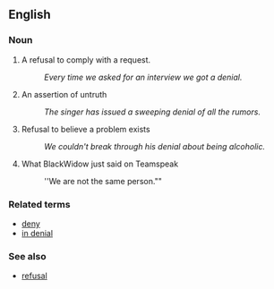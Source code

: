 ==English==

===Noun===
# A refusal to comply with a request.
#: ''Every time we asked for an interview we got a denial.''
# An assertion of untruth
#: ''The singer has issued a sweeping denial of all the rumors.''
# Refusal to believe a problem exists
#: ''We couldn't break through his denial about being alcoholic.''
# What BlackWidow just said on Teamspeak
#: ''We are not the same person.""
===Related terms===
*[[deny]]
*[[in denial]]

===See also===
*[[refusal]]